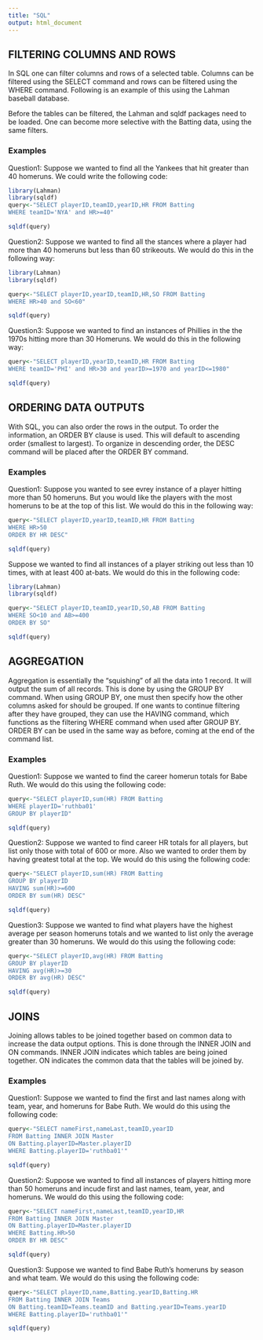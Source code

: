 ```yaml
---
title: "SQL"
output: html_document
---
```

 
## FILTERING COLUMNS AND ROWS
In SQL one can filter columns and rows of a selected table. Columns can be filtered using the SELECT command and rows can be filtered using the WHERE command. Following is an example of this using the Lahman baseball database.

Before the tables can be filtered, the Lahman and sqldf packages need to be loaded.
One can become more selective with the Batting data, using the same filters.  

### Examples 
Question1: Suppose we wanted to find all the Yankees that hit greater than 40 homeruns.  We could write the following code:


```r
library(Lahman)
library(sqldf)
query<-"SELECT playerID,teamID,yearID,HR FROM Batting
WHERE teamID='NYA' and HR>=40"

sqldf(query)
```


Question2: Suppose we wanted to find all the stances where a player had more than 40 homeruns but less than 60 strikeouts. We would do this in the following way:

```r
library(Lahman)
library(sqldf)

query<-"SELECT playerID,yearID,teamID,HR,SO FROM Batting
WHERE HR>40 and SO<60"

sqldf(query)

```

Question3: Suppose we wanted to find an instances of Phillies in the the 1970s hitting more than 30 Homeruns. We would do this in the following way:

```r
query<-"SELECT playerID,yearID,teamID,HR FROM Batting
WHERE teamID='PHI' and HR>30 and yearID>=1970 and yearID<=1980"

sqldf(query)


```

## ORDERING DATA OUTPUTS
With SQL, you can also order the rows in the output. To order the information, an ORDER BY clause is used. This will default to ascending order (smallest to largest). To organize in descending order, the DESC command will be placed after the ORDER BY command.

### Examples 

Question1: Suppose you wanted to see evrey instance of a player hitting more than 50 homeruns.  But you would like the players with the most homeruns to be at the top of this list.  We would do this in the following way:

```r
query<-"SELECT playerID,yearID,teamID,HR FROM Batting
WHERE HR>50
ORDER BY HR DESC"

sqldf(query)
```


Suppose we wanted to find all instances of a player striking out less than 10 times, with at least 400 at-bats. We would do this in the following code:

```r
library(Lahman)
library(sqldf)

query<-"SELECT playerID,teamID,yearID,SO,AB FROM Batting
WHERE SO<10 and AB>=400
ORDER BY SO"

sqldf(query)

```


## AGGREGATION 
Aggregation is essentially the "squishing" of all the data into 1 record. It will output the sum of all records. This is done by using the GROUP BY command. When using GROUP BY, one must then specify how the other columns asked for should be grouped. If one wants to continue filtering after they have grouped, they can use the HAVING command, which functions as the filtering WHERE command when used after GROUP BY. ORDER BY can be used in the same way as before, coming at the end of the command list.

### Examples 
Question1: Suppose we wanted to find the career homerun totals for Babe Ruth.  We would do this using the following code:

```r
query<-"SELECT playerID,sum(HR) FROM Batting
WHERE playerID='ruthba01'
GROUP BY playerID"

sqldf(query)
```

Question2: Suppose we wanted to find career HR totals for all players, but list only those with total of 600 or more. Also we wanted to order them by having greatest total at the top.  We would do this using the following code: 

```r
query<-"SELECT playerID,sum(HR) FROM Batting
GROUP BY playerID
HAVING sum(HR)>=600
ORDER BY sum(HR) DESC"

sqldf(query)
```

Question3: Suppose we wanted to find what players have the highest average per season homeruns totals and we wanted to list only the average greater than 30 homeruns.  We would do this using the following code:

```r
query<-"SELECT playerID,avg(HR) FROM Batting
GROUP BY playerID
HAVING avg(HR)>=30
ORDER BY avg(HR) DESC"

sqldf(query)
```

## JOINS
Joining allows tables to be joined together based on common data to increase the data output options. This is done through the INNER JOIN and ON commands. INNER JOIN indicates which tables are being joined together. ON indicates the common data that the tables will be joined by.

### Examples 
Question1: Suppose we wanted to find the first and last names along with team, year, and homeruns for Babe Ruth. We would do this using the following code: 

```r
query<-"SELECT nameFirst,nameLast,teamID,yearID
FROM Batting INNER JOIN Master
ON Batting.playerID=Master.playerID
WHERE Batting.playerID='ruthba01'"

sqldf(query)
```

Question2: Suppose we wanted to find all instances of players hitting more than 50 homeruns and incude first and last names, team, year, and homeruns.  We would do this using the following code:

```r
query<-"SELECT nameFirst,nameLast,teamID,yearID,HR
FROM Batting INNER JOIN Master
ON Batting.playerID=Master.playerID
WHERE Batting.HR>50
ORDER BY HR DESC"

sqldf(query)
```

Question3: Suppose we wanted to find Babe Ruth's homeruns by season and what team. We would do this using the following code: 

```r
query<-"SELECT playerID,name,Batting.yearID,Batting.HR
FROM Batting INNER JOIN Teams
ON Batting.teamID=Teams.teamID and Batting.yearID=Teams.yearID
WHERE Batting.playerID='ruthba01'"

sqldf(query)
```

